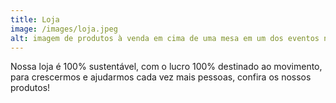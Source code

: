 ```yaml
---
title: Loja
image: /images/loja.jpeg
alt: imagem de produtos à venda em cima de uma mesa em um dos eventos na Usina Eco Cultural
---
```

Nossa loja é 100% sustentável, com o lucro 100% destinado ao movimento, para crescermos e ajudarmos cada vez mais pessoas, confira os nossos produtos!